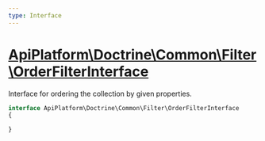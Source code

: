 ```yaml
---
type: Interface
---
```


# [ApiPlatform\Doctrine\Common\Filter\OrderFilterInterface](/docs/reference/Doctrine/Common/Filter/OrderFilterInterface)

Interface for ordering the collection by given properties.


```php
interface ApiPlatform\Doctrine\Common\Filter\OrderFilterInterface
{

}
```